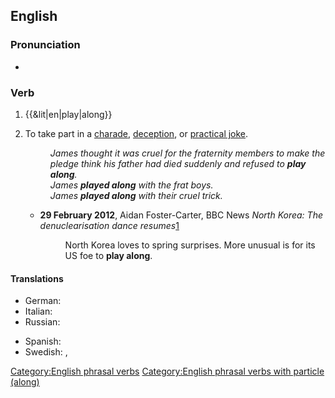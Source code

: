 ==English==

===Pronunciation===
* {{audio|en|En-au-play along.ogg|Audio (AU)}}

===Verb===
{{en-verb|*}}

# {{&lit|en|play|along}}
# {{lb|en|idiomatic}} To take part in a [[charade]], [[deception]], or [[practical joke]].
#: ''James thought it was cruel for the fraternity members to make the pledge think his father had died suddenly and refused to '''play along'''.''
#: ''James '''played along''' with the frat boys.''
#: ''James '''played along''' with their cruel trick.''
#* '''29 February 2012''', Aidan Foster-Carter, BBC News ''North Korea: The denuclearisation dance resumes''[http://www.bbc.co.uk/news/world-asia-17213948]
#*: North Korea loves to spring surprises. More unusual is for its US foe to '''play along'''.

====Translations====
{{trans-top|2.}}
* German: {{t+|de|mitspielen}}
* Italian: {{t+|it|stare al gioco}}
* Russian: {{t+|ru|подыгрывать}}
{{trans-mid}}
* Spanish: {{t|es|seguir la corriente}}
* Swedish: {{t|sv|spela med}}, {{t|sv|spela spelet}}
{{trans-bottom}}

[[Category:English phrasal verbs]]
[[Category:English phrasal verbs with particle (along)]]